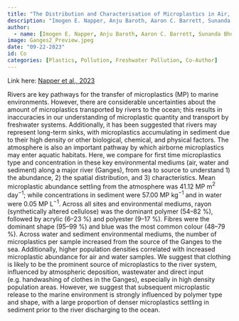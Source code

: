 ```yaml
---
title: "The Distribution and Characterisation of Microplastics in Air, Surface Water and Sediment within a Major River System."
description: "Imogen E. Napper, Anju Baroth, Aaron C. Barrett, Sunanda Bhola, Gawsia W. Chowdhury, Bede F.R. Davies, Emily M. Duncan, Sumit Kumar, Sarah E. Nelms, Md. Nazmul Hasan Niloy, Bushra Nishat, Taylor Maddalene, Natalie Smith, Richard C. Thompson & Heather Koldewey"
author:
  - name: [Imogen E. Napper, Anju Baroth, Aaron C. Barrett, Sunanda Bhola, Gawsia W. Chowdhury, Bede F.R. Davies, Emily M. Duncan, Sumit Kumar, Sarah E. Nelms, Md. Nazmul Hasan Niloy, Bushra Nishat, Taylor Maddalene, Natalie Smith, Richard C. Thompson, Heather Koldewey]
image: Ganges2_Preview.jpeg
date: "09-22-2023"
id: Co
categories: [Plastics, Pollution, Freshwater Pollution, Co-Author]
---
```


Link here: [Napper et al., 2023](https://www.sciencedirect.com/science/article/pii/S0048969723052658?via%3Dihub)

Rivers are key pathways for the transfer of microplastics (MP) to marine environments. However, there are considerable uncertainties about the amount of microplastics transported by rivers to the ocean; this results in inaccuracies in our understanding of microplastic quantity and transport by freshwater systems. Additionally, it has been suggested that rivers may represent long-term sinks, with microplastics accumulating in sediment due to their high density or other biological, chemical, and physical factors. The atmosphere is also an important pathway by which airborne microplastics may enter aquatic habitats. Here, we compare for first time microplastics type and concentration in these key environmental mediums (air, water and sediment) along a major river (Ganges), from sea to source to understand 1) the abundance, 2) the spatial distribution, and 3) characteristics. Mean microplastic abundance settling from the atmosphere was 41.12 MP m$^2$ day$^{−1}$; while concentrations in sediment were 57.00 MP kg$^{−1}$ and in water were 0.05 MP L$^{−1}$. Across all sites and environmental mediums, rayon (synthetically altered cellulose) was the dominant polymer (54–82 %), followed by acrylic (6–23 %) and polyester (9–17 %). Fibres were the dominant shape (95–99 %) and blue was the most common colour (48–79 %). Across water and sediment environmental mediums, the number of microplastics per sample increased from the source of the Ganges to the sea. Additionally, higher population densities correlated with increased microplastic abundance for air and water samples. We suggest that clothing is likely to be the prominent source of microplastics to the river system, influenced by atmospheric deposition, wastewater and direct input (e.g. handwashing of clothes in the Ganges), especially in high density population areas. However, we suggest that subsequent microplastic release to the marine environment is strongly influenced by polymer type and shape, with a large proportion of denser microplastics settling in sediment prior to the river discharging to the ocean.
